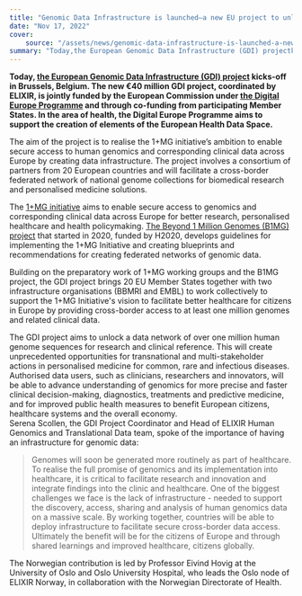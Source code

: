 ```yaml
---
title: "Genomic Data Infrastructure is launched—a new EU project to unlock the potential of human genomics for healthcare, research and innovation"
date: "Nov 17, 2022"
cover:
    source: "/assets/news/genomic-data-infrastructure-is-launched-a-new-eu-project-to-unlock-the-potential-of-human-genomics-for-healthcare-research-and-innovation/gdi-logo.svg"
summary: "Today,the European Genomic Data Infrastructure (GDI) projectkicks-off in Brussels, Belgium. The new €40 million GDI project, coordinated by ELIXIR, is jointly funded by the European Commission underthe Digital Europe Programmeand through co-funding from participating Member States. In the area of health, the Digital Europe Programme aims to support the creation of elements of the European Health Data Space."
---
```


**Today, [the European Genomic Data Infrastructure (GDI) project](https://gdi.onemilliongenomes.eu/) kicks-off in Brussels, Belgium. The new €40 million GDI project, coordinated by ELIXIR, is jointly funded by the European Commission under [the Digital Europe Programme](https://digital-strategy.ec.europa.eu/en/activities/work-programmes-digital) and through co-funding from participating Member States. In the area of health, the Digital Europe Programme aims to support the creation of elements of the European Health Data Space.**

The aim of the project is to realise the 1+MG initiative’s ambition to enable secure access to human genomics and corresponding clinical data across Europe by creating data infrastructure. The project involves a consortium of partners from 20 European countries and will facilitate a cross-border federated network of national genome collections for biomedical research and personalised medicine solutions.

The [1+MG initiative](https://digital-strategy.ec.europa.eu/en/policies/1-million-genomes) aims to enable secure access to genomics and corresponding clinical data across Europe for better research, personalised healthcare and health policymaking. [The Beyond 1 Million Genomes (B1MG) project](https://b1mg-project.eu/) that started in 2020, funded by H2020, develops guidelines for implementing the 1+MG Initiative and creating blueprints and recommendations for creating federated networks of genomic data.
  
Building on the preparatory work of 1+MG working groups and the B1MG project, the GDI project brings 20 EU Member States together with two infrastructure organisations (BBMRI and EMBL) to work collectively to support the 1+MG Initiative's vision to facilitate better healthcare for citizens in Europe by providing cross-border access to at least one million genomes and related clinical data.
  
The GDI project aims to unlock a data network of over one million human genome sequences for research and clinical reference. This will create unprecedented opportunities for transnational and multi-stakeholder actions in personalised medicine for common, rare and infectious diseases. Authorised data users, such as clinicians, researchers and innovators, will be able to advance understanding of genomics for more precise and faster clinical decision-making, diagnostics, treatments and predictive medicine, and for improved public health measures to benefit European citizens, healthcare systems and the overall economy.   
Serena Scollen, the GDI Project Coordinator and Head of ELIXIR Human Genomics and Translational Data team, spoke of the importance of having an infrastructure for genomic data:  

> Genomes will soon be generated more routinely as part of healthcare. To realise the full promise of genomics and its implementation into healthcare, it is critical to facilitate research and innovation and integrate findings into the clinic and healthcare. One of the biggest challenges we face is the lack of infrastructure - needed to support the discovery, access, sharing and analysis of human genomics data on a massive scale. By working together, countries will be able to deploy infrastructure to facilitate secure cross-border data access. Ultimately the benefit will be for the citizens of Europe and through shared learnings and improved healthcare, citizens globally.

The Norwegian contribution is led by Professor Eivind Hovig at the University of Oslo and Oslo University Hospital, who leads the Oslo node of ELIXIR Norway, in collaboration with the Norwegian Directorate of Health.
